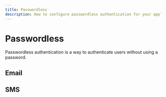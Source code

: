 ```yaml
---
title: Passwordless
description: How to configure passwordless authentication for your application
---
```


# Passwordless

Passwordless authentication is a way to authenticate users without using a password.

## Email

## SMS